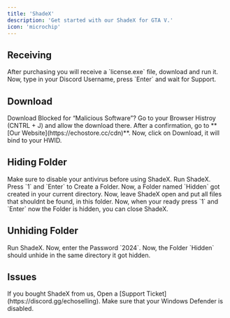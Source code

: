 ```yaml
---
title: 'ShadeX'
description: 'Get started with our ShadeX for GTA V.'
icon: 'microchip'
---
```


## Receiving

<Steps>
  <Step title="First Step">
    After purchasing you will receive a `license.exe` file, download and run it.
  </Step>
  <Step title="Second Step">
    Now, type in your Discord Username, press `Enter` and wait for Support.
  </Step>
</Steps>


## Download

<Info>
  Download Blocked for “Malicious Software”? Go to your Browser Histroy (CNTRL + J) and allow the download there.
</Info>

<Steps>
  <Step title="First Step">
    After a confirmation, go to **[Our Website](https://echostore.cc/cdn)**.
  </Step>
  <Step title="Second Step">
    Now, click on Download, it will bind to your HWID.
  </Step>
</Steps>


## Hiding Folder

<Warning>
  Make sure to disable your antivirus before using ShadeX.
</Warning>


<Steps>
  <Step title="First Step">
    Run ShadeX.
  </Step>
  <Step title="Second Step">
    Press `1` and `Enter` to Create a Folder.
  </Step>
  <Step title="Third Step">
    Now, a Folder named `Hidden` got created in your current directory.
  </Step>
  <Step title="Fourth Step">
    Now, leave ShadeX open and put all files that shouldnt be found, in this folder.
  </Step>
  <Step title="Fifth Step">
    Now, when your ready press `1` and `Enter` now the Folder is hidden, you can close ShadeX.
  </Step>
</Steps>


## Unhiding Folder

<Steps>
  <Step title="First Step">
    Run ShadeX.
  </Step>
  <Step title="Second Step">
    Now, enter the Password `2024`.
  </Step>
  <Step title="Third Step">
    Now, the Folder `Hidden` should unhide in the same directory it got hidden.
  </Step>
</Steps>


## Issues

<AccordionGroup>
  <Accordion title="HWID Invalid">
    If you bought ShadeX from us, Open a [Support Ticket](https://discord.gg/echoselling).
  </Accordion>
  <Accordion title="Its deleting itself on run">
    Make sure that your Windows Defender is disabled.
  </Accordion>
</AccordionGroup>
